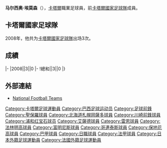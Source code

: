 {{Infobox football biography
|name=马尔西奥·埃莫森
|image=Emerson 2012 FIFA Club World Cup.jpg
|fullname=马尔西奥·埃莫森
|birth_date={{Birth date and age|1978|12|6}}
|cityofbirth=[[新伊瓜蘇|新伊瓜蘇]]
|countryofbirth=[[巴西|巴西]]
|height=
|position=[[前鋒_(足球)|前鋒]]
|currentclub=
|years1=1998-1999
|clubs1=[[聖保羅足球會|聖保羅]]
|caps1=
|goals1=
|years2=2000
|clubs2=[[札幌岡薩多|札幌岡薩多]]
|caps2=
|goals2=
|years3=2001
|clubs3=[[川崎前鋒|川崎前鋒]]
|caps3=
|goals3=
|years4=2001-2005
|clubs4=[[浦和紅鑽|浦和紅鑽]]
|caps4=
|goals4=
|years5=2005-2007
|clubs5=[[萨德体育俱乐部|艾薩德]]
|caps5=
|goals5=
|years6=2007-2008
|clubs6=[[雷恩足球俱乐部|雷恩]]
|caps6=
|goals6=
|years7=2008-2009
|clubs7=[[萨德体育俱乐部|艾薩德]]
|caps7=
|goals7=
|years8=2009
|clubs8=[[法林明高競賽會|法林明高]]
|caps8=
|goals8=
|years9=2009-2010
|clubs9=[[阿尔艾因足球俱乐部|阿尔艾因]]
|caps9=
|goals9=
|years10=2010-2011
|clubs10=[[富明尼斯足球會|富明尼斯]]
|caps10=
|goals10=
|years11=2011-2015
|clubs11=[[哥連泰斯保利斯塔體育會|哥連泰斯]]
|caps11=
|goals11=
|years12=2014
|clubs12=→[[保地花高足球競賽會|保地花高]]
|caps12=
|goals12=
|years13=2015-
|clubs13=[[法林明高競賽會|法林明高]]
|caps13=
|goals13=
|nationalyears1=2008
|nationalteam=[[卡塔爾國家足球隊|卡塔爾]]
|nationalcaps(goals)=3 (0)
}}
'''马尔西奥·埃莫森'''（{{Bd|1978年|12月6日||}}），[[卡塔爾|卡塔爾]]職業足球員，前[[卡塔爾國家足球隊|卡塔爾國家足球隊]]成員。

==卡塔爾國家足球隊==
2008年，他共为[[卡塔爾國家足球隊|卡塔爾國家足球隊]]出场3次。

==成績==
{{Football player national team statistics|QAT}}
|-
|2008||3||0
|-
!總和||3||0
|}

==外部連結==
{{Reflist}}
*[http://www.national-football-teams.com/player/25360/Emerson_Sheik.html National Football Teams] {{Wayback|url=http://www.national-football-teams.com/player/25360/Emerson_Sheik.html |date=20210515192111 }}

{{Soccer-player-stub}}

{{DEFAULTSORT:Emerson Sheik}}
[[Category:卡塔爾足球運動員|Category:卡塔爾足球運動員]]
[[Category:巴西足球运动员|Category:巴西足球运动员]]
[[Category:足球前鋒|Category:足球前鋒]]
[[Category:聖保羅球員|Category:聖保羅球員]]
[[Category:北海道札幌岡薩多球員|Category:北海道札幌岡薩多球員]]
[[Category:川崎前鋒球員|Category:川崎前鋒球員]]
[[Category:浦和红宝石球员|Category:浦和红宝石球员]]
[[Category:艾薩德球員|Category:艾薩德球員]]
[[Category:雷恩球員|Category:雷恩球員]]
[[Category:法林明高球員|Category:法林明高球員]]
[[Category:富明尼斯球員|Category:富明尼斯球員]]
[[Category:哥連泰斯球員|Category:哥連泰斯球員]]
[[Category:保地花高球員|Category:保地花高球員]]
[[Category:巴甲球員|Category:巴甲球員]]
[[Category:日職球員|Category:日職球員]]
[[Category:法甲球員|Category:法甲球員]]
[[Category:日本外籍足球運動員|Category:日本外籍足球運動員]]
[[Category:法國外籍足球運動員|Category:法國外籍足球運動員]]